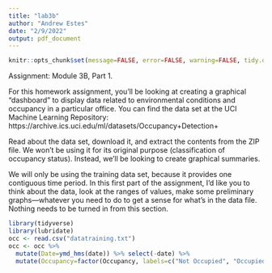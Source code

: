 ```yaml
---
title: "lab3b"
author: "Andrew Estes"
date: "2/9/2022"
output: pdf_document
---
```


```r
knitr::opts_chunk$set(message=FALSE, error=FALSE, warning=FALSE, tidy.opts=list(width.cutoff=60)) 
```

Assignment: Module 3B, Part 1.

For this homework assignment, you'll be looking at creating a graphical "dashboard" to display data related to environmental conditions and occupancy in a particular office. You can find the data set at the UCI Machine Learning Repository:
https://archive.ics.uci.edu/ml/datasets/Occupancy+Detection+

Read about the data set, download it, and extract the contents from the ZIP file. We won't be using it for its original purpose (classification of occupancy status). Instead, we'll be looking to create graphical summaries.

We will only be using the training data set, because it provides one contiguous time period.
In this first part of the assignment, I'd like you to think about the data, look at the ranges of values, make some preliminary graphs---whatever you need to do to get a sense for what's in the data file. Nothing needs to be turned in from this section.
```r
library(tidyverse)
library(lubridate)
occ <- read.csv("datatraining.txt")
occ <- occ %>%
  mutate(Date=ymd_hms(date)) %>% select(-date) %>%
  mutate(Occupancy=factor(Occupancy, labels=c("Not Occupied", "Occupied")))
```